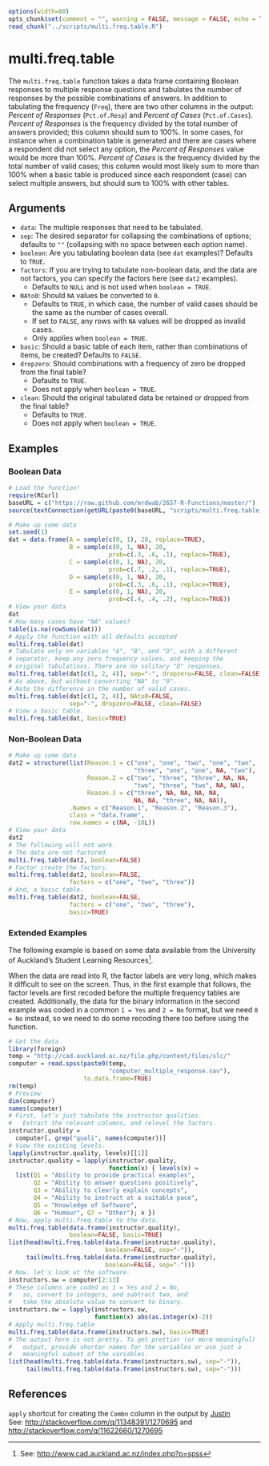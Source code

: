 
```r
options(width=80)
opts_chunk$set(comment = "", warning = FALSE, message = FALSE, echo = TRUE, tidy = FALSE, size="small")
read_chunk("../scripts/multi.freq.table.R")
```

# multi.freq.table

The `multi.freq.table` function takes a data frame containing Boolean responses to multiple response questions and tabulates the number of responses by the possible combinations of answers. In addition to tabulating the frequency (`Freq`), there are two other columns in the output: *Percent of Responses* (`Pct.of.Resp`) and *Percent of Cases* (`Pct.of.Cases`). *Percent of Responses* is the frequency divided by the total number of answers provided; this column should sum to 100%. In some cases, for instance when a combination table is generated and there are cases where a respondent did not select any option, the *Percent of Responses* value would be more than 100%. *Percent of Cases* is the frequency divided by the total number of valid cases; this column would most likely sum to more than 100% when a basic table is produced since each respondent (case) can select multiple answers, but should sum to 100% with other tables.

## Arguments

* `data`: The multiple responses that need to be tabulated.
* `sep`: The desired separator for collapsing the combinations of options; defaults to `""` (collapsing with no space between each option name).
* `boolean`: Are you tabulating boolean data (see `dat` examples)? Defaults to `TRUE`.
* `factors`: If you are trying to tabulate non-boolean data, and the data are not factors, you can specify the factors here (see `dat2` examples). 
    * Defaults to `NULL` and is not used when `boolean = TRUE`.
* `NAto0`: Should `NA` values be converted to `0`.
    * Defaults to `TRUE`, in which case, the number of valid cases should be the same as the number of cases overall.
    * If set to `FALSE`, any rows with `NA` values will be dropped as invalid cases.
    * Only applies when `boolean = TRUE`.
* `basic`: Should a basic table of each item, rather than combinations of items, be created? Defaults to `FALSE`.
* `dropzero`: Should combinations with a frequency of zero be dropped from the final table? 
    * Defaults to `TRUE`.
    * Does not apply when `boolean = TRUE`.
* `clean`: Should the original tabulated data be retained or dropped from the final table? 
    * Defaults to `TRUE`.
    * Does not apply when `boolean = TRUE`.

## Examples

### Boolean Data

```r
# Load the function!
require(RCurl)
baseURL = c("https://raw.github.com/mrdwab/2657-R-Functions/master/")
source(textConnection(getURL(paste0(baseURL, "scripts/multi.freq.table.R"))))

# Make up some data
set.seed(1)
dat = data.frame(A = sample(c(0, 1), 20, replace=TRUE),
                 B = sample(c(0, 1, NA), 20, 
                            prob=c(.3, .6, .1), replace=TRUE),
                 C = sample(c(0, 1, NA), 20, 
                            prob=c(.7, .2, .1), replace=TRUE),
                 D = sample(c(0, 1, NA), 20, 
                            prob=c(.3, .6, .1), replace=TRUE),
                 E = sample(c(0, 1, NA), 20, 
                            prob=c(.4, .4, .2), replace=TRUE))
# View your data
dat
# How many cases have "NA" values?
table(is.na(rowSums(dat)))
# Apply the function with all defaults accepted
multi.freq.table(dat)
# Tabulate only on variables "A", "B", and "D", with a different
# separator, keep any zero frequency values, and keeping the 
# original tabulations. There are no solitary "D" responses.
multi.freq.table(dat[c(1, 2, 4)], sep="-", dropzero=FALSE, clean=FALSE)
# As above, but without converting "NA" to "0".
# Note the difference in the number of valid cases.
multi.freq.table(dat[c(1, 2, 4)], NAto0=FALSE, 
                 sep="-", dropzero=FALSE, clean=FALSE)
# View a basic table.
multi.freq.table(dat, basic=TRUE)
```

### Non-Boolean Data

```r
# Make up some data
dat2 = structure(list(Reason.1 = c("one", "one", "two", "one", "two", 
                                   "three", "one", "one", NA, "two"), 
                      Reason.2 = c("two", "three", "three", NA, NA, 
                                   "two", "three", "two", NA, NA), 
                      Reason.3 = c("three", NA, NA, NA, NA, 
                                   NA, NA, "three", NA, NA)), 
                 .Names = c("Reason.1", "Reason.2", "Reason.3"), 
                 class = "data.frame", 
                 row.names = c(NA, -10L))
# View your data
dat2
# The following will not work.
# The data are not factored.
multi.freq.table(dat2, boolean=FALSE)
# Factor create the factors.
multi.freq.table(dat2, boolean=FALSE, 
                 factors = c("one", "two", "three"))
# And, a basic table.
multi.freq.table(dat2, boolean=FALSE,
                 factors = c("one", "two", "three"),
                 basic=TRUE)
```

### Extended Examples

The following example is based on some data available from the University of Auckland's Student Learning Resources^[See: [http://www.cad.auckland.ac.nz/index.php?p=spss](http://www.cad.auckland.ac.nz/index.php?p=spss)].

When the data are read into R, the factor labels are very long, which makes it difficult to see on the screen. Thus, in the first example that follows, the factor levels are first recoded before the multiple frequency tables are created. Additionally, the data for the binary information in the second example was coded in a common `1 = Yes` and `2 = No` format, but we need `0 = No` instead, so we need to do some recoding there too before using the function.


```r
# Get the data
library(foreign)
temp = "http://cad.auckland.ac.nz/file.php/content/files/slc/"
computer = read.spss(paste0(temp, 
                            "computer_multiple_response.sav"), 
                     to.data.frame=TRUE)
rm(temp)
# Preview 
dim(computer)
names(computer)
# First, let's just tabulate the instructor qualities.
#   Extract the relevant columns, and relevel the factors.
instructor.quality = 
  computer[, grep("quali", names(computer))]
# View the existing levels.
lapply(instructor.quality, levels)[[1]]
instructor.quality = lapply(instructor.quality,
                            function(x) { levels(x) = 
  list(Q1 = "Ability to provide practical examples",
       Q2 = "Ability to answer questions positively",
       Q3 = "Ability to clearly explain concepts",
       Q4 = "Ability to instruct at a suitable pace",
       Q5 = "Knowledge of Software",
       Q6 = "Humour", Q7 = "Other"); x })
# Now, apply multi.freq.table to the data.
multi.freq.table(data.frame(instructor.quality),
                 boolean=FALSE, basic=TRUE)
list(head(multi.freq.table(data.frame(instructor.quality),
                           boolean=FALSE, sep="-")),
     tail(multi.freq.table(data.frame(instructor.quality),
                           boolean=FALSE, sep="-")))
# Now. let's look at the software.
instructors.sw = computer[2:13]
# These columns are coded as 1 = Yes and 2 = No,
#   so, convert to integers, and subtract two, and
#   take the absolute value to convert to binary.
instructors.sw = lapply(instructors.sw, 
                        function(x) abs(as.integer(x)-2))
# Apply multi.freq.table
multi.freq.table(data.frame(instructors.sw), basic=TRUE)
# The output here is not pretty. To get prettier (or more meaningful)
#   output, provide shorter names for the variables or use just a
#   meaningful subset of the variables.
list(head(multi.freq.table(data.frame(instructors.sw), sep="-")),
     tail(multi.freq.table(data.frame(instructors.sw), sep="-")))
```


## References

`apply` shortcut for creating the `Combn` column in the output by [Justin](http://stackoverflow.com/users/906490/justin)  
See: [http://stackoverflow.com/q/11348391/1270695](http://stackoverflow.com/q/11348391/1270695) and [http://stackoverflow.com/q/11622660/1270695](http://stackoverflow.com/q/11622660/1270695)

\newpage
